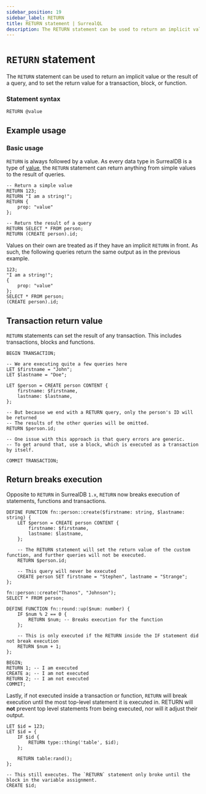 ```yaml
---
sidebar_position: 19
sidebar_label: RETURN
title: RETURN statement | SurrealQL
description: The RETURN statement can be used to return an implicit value or the result of a query, and to set the return value for a transaction, block or function.
---
```



# `RETURN` statement

The `RETURN` statement can be used to return an implicit value or the result of a query, and to set the return value for a transaction, block, or function.

### Statement syntax

```syntax title="SurrealQL Syntax"
RETURN @value
```

## Example usage

### Basic usage

`RETURN` is always followed by a value. As every data type in SurrealDB is a type of [value](/docs/surrealql/datamodel/values), the `RETURN` statement can return anything from simple values to the result of queries.

```surql
-- Return a simple value
RETURN 123;
RETURN "I am a string!";
RETURN {
	prop: "value"
};

-- Return the result of a query
RETURN SELECT * FROM person;
RETURN (CREATE person).id;
```

Values on their own are treated as if they have an implicit `RETURN` in front. As such, the following queries return the same output as in the previous example.

```surql
123;
"I am a string!";
{
	prop: "value"
};
SELECT * FROM person;
(CREATE person).id;
```

## Transaction return value

`RETURN` statements can set the result of any transaction. This includes transactions, blocks and functions.

```surql title="Transaction return value"
BEGIN TRANSACTION;

-- We are executing quite a few queries here
LET $firstname = "John";
LET $lastname = "Doe";

LET $person = CREATE person CONTENT {
	firstname: $firstname,
	lastname: $lastname,
};

-- But because we end with a RETURN query, only the person's ID will be returned
-- The results of the other queries will be omitted.
RETURN $person.id;

-- One issue with this approach is that query errors are generic.
-- To get around that, use a block, which is executed as a transaction by itself.

COMMIT TRANSACTION;
```

## Return breaks execution

<Since v="v2.0.0" />

Opposite to `RETURN` in SurrealDB `1.x`, `RETURN` now breaks execution of statements, functions and transactions.

```surql title="Function return value"
DEFINE FUNCTION fn::person::create($firstname: string, $lastname: string) {
	LET $person = CREATE person CONTENT {
		firstname: $firstname,
		lastname: $lastname,
	};

	-- The RETURN statement will set the return value of the custom function, and further queries will not be executed.
	RETURN $person.id;

    -- This query will never be executed
    CREATE person SET firstname = "Stephen", lastname = "Strange";
};

fn::person::create("Thanos", "Johnson");
SELECT * FROM person;
```

```surql title="Functions"
DEFINE FUNCTION fn::round::up($num: number) {
    IF $num % 2 == 0 {
        RETURN $num; -- Breaks execution for the function
    };

    -- This is only executed if the RETURN inside the IF statement did not break execution
    RETURN $num + 1;
};
```

```surql title="Transactions"
BEGIN;
RETURN 1; -- I am executed
CREATE a; -- I am not executed
RETURN 2; -- I am not executed
COMMIT;
```

Lastly, if not executed inside a transaction or function, `RETURN` will break execution until the most top-level statement it is executed in. RETURN will **not** prevent top level statements from being executed, nor will it adjust their output.

```surql title="Statements"
LET $id = 123;
LET $id = {
    IF $id {
        RETURN type::thing('table', $id);
    };

    RETURN table:rand();
};

-- This still executes. The `RETURN` statement only broke until the block in the variable assignment.
CREATE $id;
```
